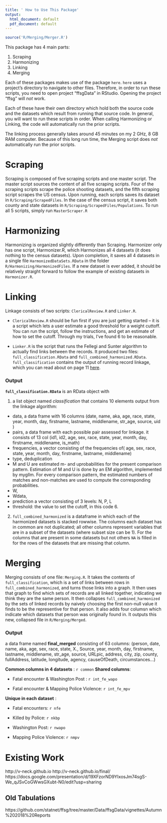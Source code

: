 ```yaml
---
title: ' How to Use This Package'
output:
  html_document: default
  pdf_document: default
---
```

```r

source('R/Merging/Merger.R')
```




This package has 4 main parts:

1. Scraping
2. Harmonizing
3. Linking
4. Merging

Each of these packages makes use of the package `here`. `here` uses a project's directory to navigate to other files. Therefore, in order to run these scripts, you need to open project "ffsgData" in RStudio. Opening the project "ffsg" will *not* work.

Each of these have their own directory which hold both the source code and the datasets which result from running that source code. In general, you will want to run these scripts in order. When calling Harmonizing or Linking, the code will automatically run the prior scripts.

The linking process generally takes around 45 minutes on my 2 GHz, 8 GB RAM computer. Because of this long run time, the Merging script does *not* automatically run the prior scripts.

# Scraping
Scraping is composed of five scraping scripts and one master script. The master script sources the content of all five scraping scripts. Four of the scraping scripts scrape the police shooting datasets, and the fifth scraping script scrapes the US census. Upon running, each scripts saves its dataset in `R/Scraping/ScrapedFiles`. In the case of the census script, it saves both county and state datasets in `R/Scraping/ScrapedFiles/Populations`. To run all 5 scripts, simply run `MasterScraper.R`

# Harmonizing
Harmonizing is organized slightly differently than Scraping. Harmonizer only has one script, Harmonizer.R, which Harmonizes all 4 datasets (it does nothing to the census datasets). Upon completion, it saves all 4 datasets in a single file `HarmonizedDataSets.RData` in the folder `R/Harmonizing/HarmonizedFiles`. If a new dataset is ever added, it should be relatively straight forward to follow the example of existing datasets in `Harmonizer.R`.


# Linking
Linkage consists of two scripts: `ClericalReview.R` and `Linker.R`. 

* `ClericalReview.R` should be fun first if you are just getting started -- it is a script which lets a user estimate a good threshold for a weight cuttoff. You can run the script, follow the instructions, and get an estimate of how to set the cutoff. Through my trials, I've found 6 to be reasonable.

* `Linker.R`  is the script that runs the Fellegi and Sunter algorithm to actually find links between the records. It produced two files: `full_classification.RData` and `full_combined_harmonized.RData`. `full_classification` contains the output of running record linkage, which you can read about on page 11 [here](https://cran.r-project.org/web/packages/RecordLinkage/RecordLinkage.pdf). 

### Output

__`full_classification.RData`__ is an RData object with 

1. a list object named _classification_ that contains 10 elements output from the linkage algorithm: 
* data, a data frame with 16 columns (date, name, aka, age, race, state, year, month, day, firstname, lastname, middlename, str_age, source, uid )
* pairs, a data frame with each possible pair assessed for linkage. it consists of 13 col (id1, id2, age, sex, race, state, year, month, day, firstname, middlename, is_math)
* frequencies,  a vector consisting of the frequencies of( age, sex, race, state, year, month, day, firstname, lastname, middlename)
* type, deduplication
* M and U are estimated m- and uprobabilities for the present comparison pattern. Estimation of M and U is done by an EM algorithm, implemented by mygllm. For every comparison pattern, the estimated numbers of matches and non-matches are used to compute the corresponding probabilities.
* W, 
* Wdata, 
* prediction a vector consisting of 3 levels: N, P, L
* threshold: the value to set the cutoff, in this code 6.

2. `full_combined_harmonized` is a dataframe in which each of the harmonized datasets is stacked rowwise. The columns each dataset has in common are not duplicated; all other columns represent variables that are in a subset of the datasets (where subset size can be 1). For the columns that are present in some datasets but not others `NA` is filled in for the rows of the datasets that are missing that column. 

# Merging
Merging consists of one file: `Merging.R`. It takes the contents of `full_classification`, which is a set of links between rows in `full_combined_harmonized`, and turns those links into a graph. It then uses that graph to find which sets of records are all linked together, indicating we think they are the same person. It then collapses `full_combined_harmonized` by the sets of linked records by naively choosing the first non-null value it finds to be the representive for that person. It also adds four columsn which indicate which datasets that person was originally found in. It outputs this new, collapsed file in `R/Merging/Merged`.

### Output
a data frame named __final_merged__ consisting of 63 columns: 
(person, date, name, aka, age, sex, race, state, X., Source, year, month, day, firstname, lastname, middlename, str_age, source, URLpic, address, city, zip, county, fullAddress, latitude, longitude, agency, causeOfDeath, circumstances...)

**Common columns in 4 datasets** : `r common`
**Shared columns**: 

- Fatal encounter & Washington Post : `r int_fe_wapo `

- Fatal encounter & Mapping Police Violence: `r int_fe_mpv`

**Unique in each dataset** : 

* Fatal encounters: `r nfe `
* Killed by Police: `r nkbp`

* Washington Post:  `r nwapo`

* Mapping Police Violence: `r nmpv`                           
                                   


# Existing Work
http://v-neck.github.io
http://v-neck.github.io/final/
https://docs.google.com/presentation/d/19XFzorND9YIxosJm74sgS-We_qJSvCoGWwsGXubt-N0/edit?usp=sharing

## Old Tabulations
https://github.com/statnet/ffsg/tree/master/Data/ffsgData/vignettes/Autumn%202018%20Reports
